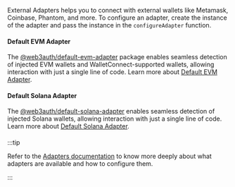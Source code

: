 
External Adapters helps you to connect with external wallets like Metamask, Coinbase, Phantom, and
more. To configure an adapter, create the instance of the adapter and pass the instance in the
`configureAdapter` function.

#### Default EVM Adapter

The [@web3auth/default-evm-adapter](https://npmjs.com/package/@web3auth/default-evm-adapter) package
enables seamless detection of injected EVM wallets and WalletConnect-supported wallets, allowing
interaction with just a single line of code. Learn more about
[Default EVM Adapter](/docs/sdk/pnp/web/adapters/default-evm-adapter).

#### Default Solana Adapter

The
[@web3auth/default-solana-adapter](https://www.npmjs.com/package/@web3auth/default-solana-adapter)
enables seamless detection of injected Solana wallets, allowing interaction with just a single line
of code. Learn more about
[Default Solana Adapter](/docs/sdk/pnp/web/adapters/default-solana-adapter).

####

:::tip

Refer to the [Adapters documentation](/sdk/pnp/web/adapters) to know more deeply about what adapters
are available and how to configure them.

:::

